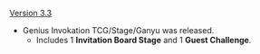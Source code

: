 {{Change History/Header}}
[[Version 3.3]]
* Genius Invokation TCG/Stage/Ganyu was released.
** Includes 1 '''Invitation Board Stage''' and 1 '''Guest Challenge'''.